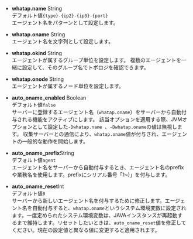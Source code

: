 -   **whatap.name** <span class='type'>String</span><br/>
    デフォルト値`{type}-{ip2}-{ip3}-{port}`<br/>エージェント名をパターンとして設定します。

-   **whatap.oname** <span class='type'>String</span><br/>
    エージェント名を文字列として設定します。

-   **whatap.okind** <span class='type'>String</span><br/>
      エージェントが属するグループ単位を設定します。 複数のエージェントを一緒に設定して、そのグループ名でトポロジを確認できます。

-   **whatap.onode** <span class='type'>String</span><br/>
      エージェントが属するノード単位を設定します。

-   **auto_oname_enabled** <span class='type'>Boolean</span><br/>
      デフォルト値`false`<br/>
      サーバーに登録するエージェント名（`whatap.oname`）をサーバーから自動付与される機能をアクティブにします。 該当オプションを適用する際、JVMオプションとして設定した`-Dwhatap.name `、`-Dwhatap.oname`の値は無視します。 収集サーバーとの通信により、`whatap.oname`値が付与され、エージェントの一般的な動作を開始します。  

-   **auto_oname_prefix**<span class='type'>String</span><br/>
      デフォルト値`agent`<br/>
      エージェント名をサーバーから自動付与するとき、エージェント名のprefixや業務名を使用します。prefixにシリアル番号「1~)」を付与します。

-   **auto_oname_reset**<span class='type'>Int</span><br/>
    デフォルト値`0`<br/>
    サーバーから新しいエージェント名を付与するために修正します。エージェント名を自動付与すると、`whatap.oname`というシステム環境変数に設定されます。一度定められたシステム環境変数は、JAVAインスタンスが再起動するまで維持します。リセットしたいときは、`auto_oname_reset`値を修正してください。現在の設定値と異なる値に変更すると適用されます。
